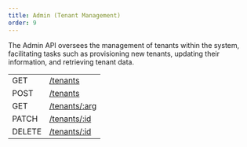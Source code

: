 ```yaml
---
title: Admin (Tenant Management)
order: 9
---
```



The Admin API oversees the management of tenants within the system, facilitating tasks such as provisioning new tenants, updating their information, and retrieving tenant data.

<EndpointsTable title="Endpoints">

| | |
| --- | --------------------- |
| GET | [/tenants](../get-all-tenants.api.mdx) |
| POST | [/tenants](../create-tenant.api.mdx) |
| GET | [/tenants/:arg](../retrieve-a-tenant.api.mdx) |
| PATCH | [/tenants/:id](../update-a-tenant.api.mdx) |
| DELETE | [/tenants/:id](../soft-delete-a-tenant.api.mdx) |


</EndpointsTable>

